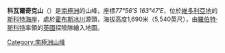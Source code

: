 {{coord|77|56|S|163|47|E|source:GNIS|display=title}}

'''科瓦爾奇克山'''（{{lang-en|'''Mount Kowalczyk'''}}）是[[南極洲|南極洲]]的山峰，座標''77°56′S 163°47′E''，位於[[維多利亞地|維多利亞地]]的[[斯科特海岸|斯科特海岸]]，處於[[霍布斯冰川|霍布斯冰川]]源頭，海拔高度1,690米（5,540英尺），由[[羅伯特·斯科特|羅伯特·斯科特]]率領的[[英國|英國]]探險隊繪入地圖。

{{DEFAULTSORT:Mount Kowalczyk}}
[[Category:南極洲山峰|Category:南極洲山峰]]


{{ScottCoast-geo-stub}}
